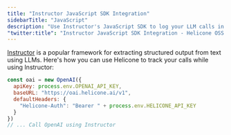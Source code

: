 ```yaml
---
title: "Instructor JavaScript SDK Integration"
sidebarTitle: "JavaScript"
description: "Use Instructor's JavaScript SDK to log your LLM calls in Helicone."
"twitter:title": "Instructor JavaScript SDK Integration - Helicone OSS LLM Observability"
---
```


[Instructor](https://useinstructor.com/) is a popular framework for extracting structured output from text using LLMs. Here's how you can use Helicone to track your calls while using Instructor:

<Steps>
  <Step title="Follow useinstructor.com to get setup with Instructor's JS SDK.">
  </Step>
  <Step title="Modify the base url and add a Helicone-Auth header">
<CodeGroup>

```javascript Instructor SDK
const oai = new OpenAI({
  apiKey: process.env.OPENAI_API_KEY,
  baseURL: "https://oai.helicone.ai/v1",
  defaultHeaders: {
    "Helicone-Auth": "Bearer " + process.env.HELICONE_API_KEY
  }
})
// ... Call OpenAI using Instructor
```
</CodeGroup>

  </Step>
  <Step title="Call OpenAI using Instructor and see the logs on Helicone.">
  </Step>
</Steps>